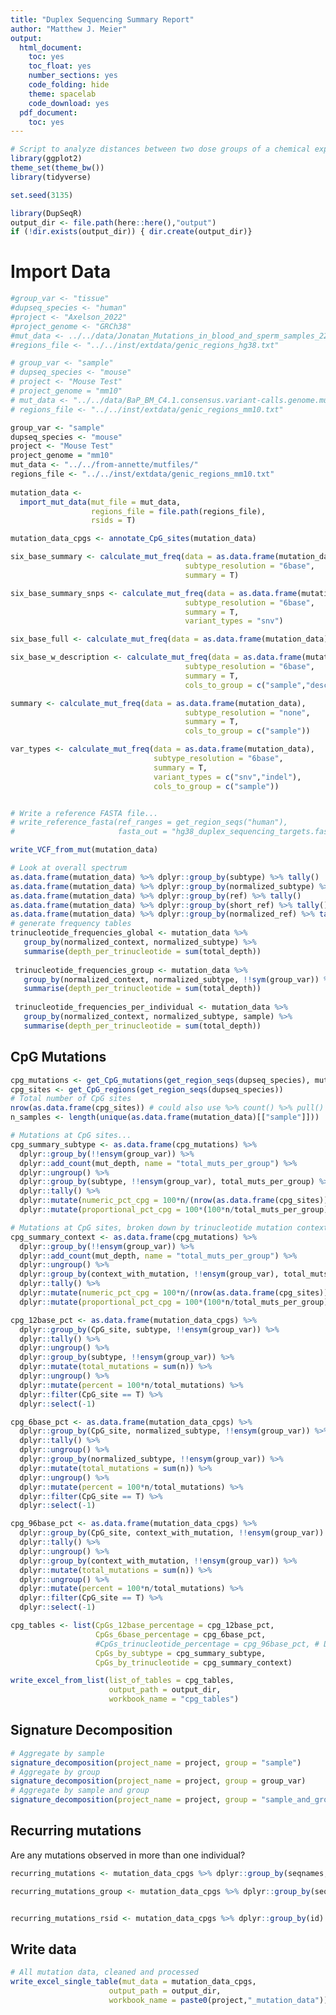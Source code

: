 ```yaml
---
title: "Duplex Sequencing Summary Report"
author: "Matthew J. Meier"
output:
  html_document:
    toc: yes
    toc_float: yes
    number_sections: yes
    code_folding: hide
    theme: spacelab
    code_download: yes
  pdf_document:
    toc: yes
---
```


```r
# Script to analyze distances between two dose groups of a chemical exposure using trinucleotide mutational patterns
library(ggplot2)
theme_set(theme_bw())
library(tidyverse)

set.seed(3135)

library(DupSeqR)
output_dir <- file.path(here::here(),"output")
if (!dir.exists(output_dir)) { dir.create(output_dir)}
```

# Import Data

```r
#group_var <- "tissue"
#dupseq_species <- "human"
#project <- "Axelson_2022"
#project_genome <- "GRCh38"
#mut_data <- ../../data/Jonatan_Mutations_in_blood_and_sperm_samples_221021_MM.txt
#regions_file <- "../../inst/extdata/genic_regions_hg38.txt"

# group_var <- "sample"
# dupseq_species <- "mouse"
# project <- "Mouse Test"
# project_genome = "mm10"
# mut_data <- "../../data/BaP_BM_C4.1.consensus.variant-calls.genome.mut"
# regions_file <- "../../inst/extdata/genic_regions_mm10.txt"

group_var <- "sample"
dupseq_species <- "mouse"
project <- "Mouse Test"
project_genome = "mm10"
mut_data <- "../../from-annette/mutfiles/"
regions_file <- "../../inst/extdata/genic_regions_mm10.txt"
 
mutation_data <-
  import_mut_data(mut_file = mut_data,
                  regions_file = file.path(regions_file),
                  rsids = T)

mutation_data_cpgs <- annotate_CpG_sites(mutation_data)

six_base_summary <- calculate_mut_freq(data = as.data.frame(mutation_data),
                                       subtype_resolution = "6base",
                                       summary = T)

six_base_summary_snps <- calculate_mut_freq(data = as.data.frame(mutation_data),
                                       subtype_resolution = "6base",
                                       summary = T,
                                       variant_types = "snv")

six_base_full <- calculate_mut_freq(data = as.data.frame(mutation_data), subtype_resolution = "6base", summary = F)

six_base_w_description <- calculate_mut_freq(data = as.data.frame(mutation_data),
                                       subtype_resolution = "6base",
                                       summary = T,
                                       cols_to_group = c("sample","description"))

summary <- calculate_mut_freq(data = as.data.frame(mutation_data),
                                       subtype_resolution = "none",
                                       summary = T,
                                       cols_to_group = c("sample"))

var_types <- calculate_mut_freq(data = as.data.frame(mutation_data),
                                subtype_resolution = "6base",
                                summary = T,
                                variant_types = c("snv","indel"),
                                cols_to_group = c("sample"))



```

```r
# Write a reference FASTA file...
# write_reference_fasta(ref_ranges = get_region_seqs("human"),
#                       fasta_out = "hg38_duplex_sequencing_targets.fasta")

write_VCF_from_mut(mutation_data)
```

```r

# Look at overall spectrum
as.data.frame(mutation_data) %>% dplyr::group_by(subtype) %>% tally()
as.data.frame(mutation_data) %>% dplyr::group_by(normalized_subtype) %>% tally()
as.data.frame(mutation_data) %>% dplyr::group_by(ref) %>% tally()
as.data.frame(mutation_data) %>% dplyr::group_by(short_ref) %>% tally()
as.data.frame(mutation_data) %>% dplyr::group_by(normalized_ref) %>% tally()
# generate frequency tables
trinucleotide_frequencies_global <- mutation_data %>%
   group_by(normalized_context, normalized_subtype) %>%
   summarise(depth_per_trinucleotide = sum(total_depth))
 
 trinucleotide_frequencies_group <- mutation_data %>%
   group_by(normalized_context, normalized_subtype, !!sym(group_var)) %>%
   summarise(depth_per_trinucleotide = sum(total_depth))
 
 trinucleotide_frequencies_per_individual <- mutation_data %>%
   group_by(normalized_context, normalized_subtype, sample) %>%
   summarise(depth_per_trinucleotide = sum(total_depth))

```

## CpG Mutations

```r
cpg_mutations <- get_CpG_mutations(get_region_seqs(dupseq_species), mutation_data)
cpg_sites <- get_CpG_regions(get_region_seqs(dupseq_species))
# Total number of CpG sites
nrow(as.data.frame(cpg_sites)) # could also use %>% count() %>% pull()
n_samples <- length(unique(as.data.frame(mutation_data)[["sample"]]))

# Mutations at CpG sites...
cpg_summary_subtype <- as.data.frame(cpg_mutations) %>%
  dplyr::group_by(!!ensym(group_var)) %>%
  dplyr::add_count(mut_depth, name = "total_muts_per_group") %>%
  dplyr::ungroup() %>%
  dplyr::group_by(subtype, !!ensym(group_var), total_muts_per_group) %>%
  dplyr::tally() %>%
  dplyr::mutate(numeric_pct_cpg = 100*n/(nrow(as.data.frame(cpg_sites))*n_samples)) %>%
  dplyr::mutate(proportional_pct_cpg = 100*(100*n/total_muts_per_group)/(nrow(as.data.frame(cpg_sites))*n_samples))

# Mutations at CpG sites, broken down by trinucleotide mutation context
cpg_summary_context <- as.data.frame(cpg_mutations) %>%
  dplyr::group_by(!!ensym(group_var)) %>%
  dplyr::add_count(mut_depth, name = "total_muts_per_group") %>%
  dplyr::ungroup() %>%
  dplyr::group_by(context_with_mutation, !!ensym(group_var), total_muts_per_group) %>%
  dplyr::tally() %>%
  dplyr::mutate(numeric_pct_cpg = 100*n/(nrow(as.data.frame(cpg_sites))*n_samples)) %>%
  dplyr::mutate(proportional_pct_cpg = 100*(100*n/total_muts_per_group)/(nrow(as.data.frame(cpg_sites))*n_samples))

cpg_12base_pct <- as.data.frame(mutation_data_cpgs) %>%
  dplyr::group_by(CpG_site, subtype, !!ensym(group_var)) %>%
  dplyr::tally() %>% 
  dplyr::ungroup() %>%
  dplyr::group_by(subtype, !!ensym(group_var)) %>%
  dplyr::mutate(total_mutations = sum(n)) %>%
  dplyr::ungroup() %>%
  dplyr::mutate(percent = 100*n/total_mutations) %>%
  dplyr::filter(CpG_site == T) %>%
  dplyr::select(-1)

cpg_6base_pct <- as.data.frame(mutation_data_cpgs) %>%
  dplyr::group_by(CpG_site, normalized_subtype, !!ensym(group_var)) %>%
  dplyr::tally() %>% 
  dplyr::ungroup() %>%
  dplyr::group_by(normalized_subtype, !!ensym(group_var)) %>%
  dplyr::mutate(total_mutations = sum(n)) %>%
  dplyr::ungroup() %>%
  dplyr::mutate(percent = 100*n/total_mutations) %>%
  dplyr::filter(CpG_site == T) %>%
  dplyr::select(-1)

cpg_96base_pct <- as.data.frame(mutation_data_cpgs) %>%
  dplyr::group_by(CpG_site, context_with_mutation, !!ensym(group_var)) %>%
  dplyr::tally() %>% 
  dplyr::ungroup() %>%
  dplyr::group_by(context_with_mutation, !!ensym(group_var)) %>%
  dplyr::mutate(total_mutations = sum(n)) %>%
  dplyr::ungroup() %>%
  dplyr::mutate(percent = 100*n/total_mutations) %>%
  dplyr::filter(CpG_site == T) %>%
  dplyr::select(-1)

cpg_tables <- list(CpGs_12base_percentage = cpg_12base_pct,
                   CpGs_6base_percentage = cpg_6base_pct,
                   #CpGs_trinucleotide_percentage = cpg_96base_pct, # Data too sparse.
                   CpGs_by_subtype = cpg_summary_subtype,
                   CpGs_by_trinucleotide = cpg_summary_context)

write_excel_from_list(list_of_tables = cpg_tables,
                      output_path = output_dir,
                      workbook_name = "cpg_tables")

```

## Signature Decomposition

```r
# Aggregate by sample
signature_decomposition(project_name = project, group = "sample")
# Aggregate by group
signature_decomposition(project_name = project, group = group_var)
# Aggregate by sample and group
signature_decomposition(project_name = project, group = "sample_and_group")

```

## Recurring mutations

Are any mutations observed in more than one individual?

```r

recurring_mutations <- mutation_data_cpgs %>% dplyr::group_by(seqnames,start,end) %>% tally() %>% dplyr::arrange(-n)

recurring_mutations_group <- mutation_data_cpgs %>% dplyr::group_by(seqnames,start,end,sample) %>% tally() %>% dplyr::arrange(-n)


recurring_mutations_rsid <- mutation_data_cpgs %>% dplyr::group_by(id) %>% tally() %>% dplyr::arrange(-n)
```

## Write data

```r

# All mutation data, cleaned and processed
write_excel_single_table(mut_data = mutation_data_cpgs,
                      output_path = output_dir,
                      workbook_name = paste0(project,"_mutation_data"))

```

<div class="tocify-extend-page" data-unique="tocify-extend-page" style="height: 0;"></div>
